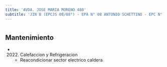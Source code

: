 ```yaml
---
title: 'AVDA. JOSE MARIA MORENO 480'
subtitle: 'JIN B (EPCJS 08/08°) - EPA N° 08 ANTONIO SCHETTINO - EPC N° 08 ANTONIO SCHETTINO'
---
```


#


## Mantenimiento

*  (2022) Calefaccion y Refrigeracion 
    + Reacondicionar sector electrico caldera



